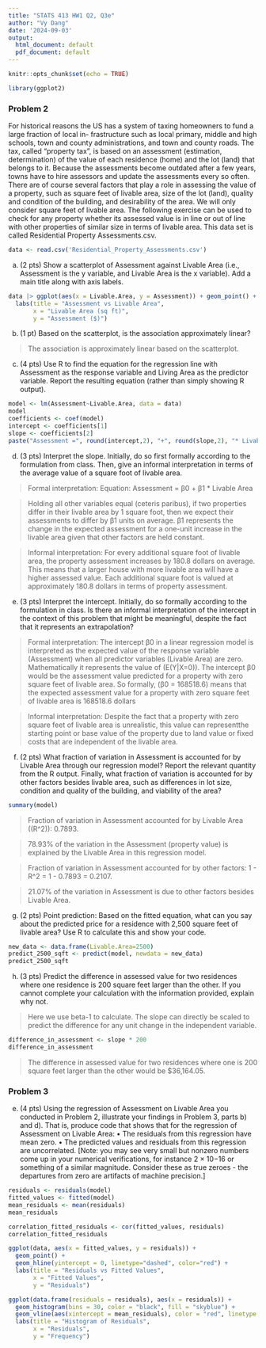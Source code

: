 ---
title: "STATS 413 HW1 Q2, Q3e"
author: "Vy Dang"
date: '2024-09-03'
output:
  html_document: default
  pdf_document: default
---

```{r setup, include=FALSE}
knitr::opts_chunk$set(echo = TRUE)
```

```{r}
library(ggplot2)
```


### Problem 2

For historical reasons the US has a system of taxing homeowners to fund a large fraction of local in-
frastructure such as local primary, middle and high schools, town and county administrations, and town
and county roads. The tax, called “property tax”, is based on an assessment (estimation, determination) of
the value of each residence (home) and the lot (land) that belongs to it. Because the assessments become
outdated after a few years, towns have to hire assessors and update the assessments every so often.
There are of course several factors that play a role in assessing the value of a property, such as square feet
of livable area, size of the lot (land), quality and condition of the building, and desirability of the area. We
will only consider square feet of livable area. The following exercise can be used to check for any property
whether its assessed value is in line or out of line with other properties of similar size in terms of livable
area. This data set is called Residential Property Assessments.csv.

```{r}
data <- read.csv('Residential_Property_Assessments.csv')
```

a. (2 pts) Show a scatterplot of Assessment against Livable Area (i.e., Assessment is the y variable, and
Livable Area is the x variable). Add a main title along with axis labels.

```{r}
data |> ggplot(aes(x = Livable.Area, y = Assessment)) + geom_point() +
  labs(title = "Assessment vs Livable Area",
       x = "Livable Area (sq ft)",
       y = "Assessment ($)")
```

b. (1 pt) Based on the scatterplot, is the association approximately linear?

> The association is approximately linear based on the scatterplot.

c. (4 pts) Use R to find the equation for the regression line with Assessment as the response variable and
Living Area as the predictor variable. Report the resulting equation (rather than simply showing R
output).

```{r}
model <- lm(Assessment~Livable.Area, data = data)
model
coefficients <- coef(model)
intercept <- coefficients[1]
slope <- coefficients[2]
paste("Assessment =", round(intercept,2), "+", round(slope,2), "* Livable Area" )
```
d. (3 pts) Interpret the slope. Initially, do so first formally according to the formulation from class. Then,
give an informal interpretation in terms of the average value of a square foot of livable area.

> Formal interpretation: 
> Equation: Assessment = β0 + β1 * Livable Area

> Holding all other variables equal (ceteris paribus), if two properties differ in their livable area by 1 square foot, then we expect their assessments to differ by β1 units on average. β1 represents the change in the expected assessment for a one-unit increase in the livable area given that other factors are held constant.

> Informal interpretation: For every additional square foot of livable area, the property assessment increases by 180.8 dollars on average. This means that a larger house with more livable area will have a higher assessed value. Each additional square foot is valued at approximately 180.8 dollars in terms of property assessment.

e. (3 pts) Interpret the intercept. Initially, do so formally according to the formulation in class. Is there
an informal interpretation of the intercept in the context of this problem that might be meaningful,
despite the fact that it represents an extrapolation?

> Formal interpretation: The intercept β0 in a linear regression model is interpreted as the expected value of the response variable (Assessment) when all predictor variables (Livable Area) are zero. Mathematically it represents the value of (E(Y|X=0)). The intercept β0 would be the assessment value predicted for a property with zero square feet of livable area. So formally, (β0 = 168518.6) means that the expected assessment value for a property with zero square feet of livable area is 168518.6 dollars

> Informal interpretation: Despite the fact that a property with zero square feet of livable area is unrealistic, this value can representthe starting point or base value of the property due to land value or fixed costs that are independent of the livable area.

f. (2 pts) What fraction of variation in Assessment is accounted for by Livable Area through our regression
model? Report the relevant quantity from the R output. Finally, what fraction of variation is accounted
for by other factors besides livable area, such as differences in lot size, condition and quality of the
building, and viability of the area?

```{r}
summary(model)
```
> Fraction of variation in Assessment accounted for by Livable Area ((R^2)): 0.7893. 

> 78.93% of the variation in the Assessment (property value) is explained by the Livable Area in this regression model.

> Fraction of variation in Assessment accounted for by other factors: 1 - R^2 = 1 - 0.7893 = 0.2107. 

> 21.07% of the variation in Assessment is due to other factors besides Livable Area.

g. (2 pts) Point prediction: Based on the fitted equation, what can you say about the predicted price for
a residence with 2,500 square feet of livable area? Use R to calculate this and show your code.

```{r}
new_data <- data.frame(Livable.Area=2500)
predict_2500_sqft <- predict(model, newdata = new_data)
predict_2500_sqft
```
h. (3 pts) Predict the difference in assessed value for two residences where one residence is 200 square feet
larger than the other. If you cannot complete your calculation with the information provided, explain
why not.

> Here we use beta-1 to calculate. The slope can directly be scaled to predict the difference for any unit change in the independent variable.

```{r}
difference_in_assessment <- slope * 200
difference_in_assessment
```
> The difference in assessed value for two residences where one is 200 square feet larger than the other would be $36,164.05.

### Problem 3

e. (4 pts) Using the regression of Assessment on Livable Area you conducted in Problem 2, illustrate your
findings in Problem 3, parts b) and d). That is, produce code that shows that for the regression of
Assessment on Livable Area:
• The residuals from this regression have mean zero.
• The predicted values and residuals from this regression are uncorrelated.
[Note: you may see very small but nonzero numbers come up in your numerical verifications, for
instance 2 × 10−16 or something of a similar magnitude. Consider these as true zeroes - the departures
from zero are artifacts of machine precision.]

```{r}
residuals <- residuals(model)
fitted_values <- fitted(model)
mean_residuals <- mean(residuals)
mean_residuals
```
```{r}
correlation_fitted_residuals <- cor(fitted_values, residuals)
correlation_fitted_residuals
```
```{r}
ggplot(data, aes(x = fitted_values, y = residuals)) +
  geom_point() +
  geom_hline(yintercept = 0, linetype="dashed", color="red") +
  labs(title = "Residuals vs Fitted Values",
       x = "Fitted Values",
       y = "Residuals")
```

```{r}
ggplot(data.frame(residuals = residuals), aes(x = residuals)) +
  geom_histogram(bins = 30, color = "black", fill = "skyblue") +
  geom_vline(aes(xintercept = mean_residuals), color = "red", linetype = "dashed") +
  labs(title = "Histogram of Residuals",
       x = "Residuals",
       y = "Frequency")
```

